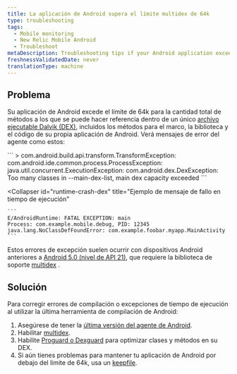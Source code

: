 ```yaml
---
title: La aplicación de Android supera el límite multidex de 64k
type: troubleshooting
tags:
  - Mobile monitoring
  - New Relic Mobile Android
  - Troubleshoot
metaDescription: Troubleshooting tips if your Android application exceeds the 64k limit for DEX files.
freshnessValidatedDate: never
translationType: machine
---
```


## Problema

Su aplicación de Android excede el límite de 64k para la cantidad total de métodos a los que se puede hacer referencia dentro de un único [archivo ejecutable Dalvik (DEX)](https://developer.android.com/studio/build/multidex.html), incluidos los métodos para el marco, la biblioteca y el código de su propia aplicación de Android. Verá mensajes de error del agente como estos:

<CollapserGroup>
  <Collapser
    id="dex-build"
    title="Ejemplo de mensaje de error en tiempo de compilación"
  >
    ```
    > com.android.build.api.transform.TransformException: com.android.ide.common.process.ProcessException: 
    java.util.concurrent.ExecutionException: com.android.dex.DexException: Too many classes in --main-dex-list, main dex capacity exceeded
    ```
  </Collapser>

  <Collapser
    id="runtime-crash-dex"
    title="Ejemplo de mensaje de fallo en tiempo de ejecución"
  >
    ```
    E/AndroidRuntime: FATAL EXCEPTION: main
    Process: com.example.mobile.debug, PID: 12345
    java.lang.NoClassDefFoundError: com.example.foobar.myapp.MainActivity
    ```
  </Collapser>
</CollapserGroup>

Estos errores de excepción suelen ocurrir con dispositivos Android anteriores a [Android 5.0 (nivel de API 21)](https://developer.android.com/about/versions/android-5.0.html), que requiere la biblioteca de soporte [multidex](https://developer.android.com/studio/build/multidex.html) .

## Solución

Para corregir errores de compilación o excepciones de tiempo de ejecución al utilizar la última herramienta de compilación de Android:

1. Asegúrese de tener la [última versión del agente de Android](/docs/release-notes/mobile-release-notes/android-release-notes).
2. Habilitar [multidex](https://developer.android.com/studio/build/multidex.html).
3. Habilite [Proguard o Dexguard](/docs/mobile-monitoring/new-relic-mobile-android/install-configure/configure-proguard-or-dexguard-android-apps) para optimizar clases y métodos en su DEX.
4. Si aún tienes problemas para mantener tu aplicación de Android por debajo del límite de 64k, usa un [keepfile](https://google.github.io/android-gradle-dsl/current/com.android.build.gradle.internal.dsl.BuildType.html#com.android.build.gradle.internal.dsl.BuildType:multiDexKeepProguard).
